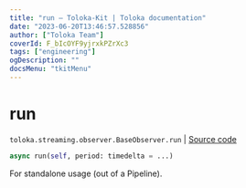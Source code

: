 ```yaml
---
title: "run — Toloka-Kit | Toloka documentation"
date: "2023-06-20T13:46:57.528856"
author: ["Toloka Team"]
coverId: F_bIcOYF9yjrxkPZrXc3
tags: ["engineering"]
ogDescription: ""
docsMenu: "tkitMenu"
---
```


# run

`toloka.streaming.observer.BaseObserver.run` | [Source code](https://github.com/Toloka/toloka-kit/blob/v1.2.0/src/streaming/observer.py#L58)

```python
async run(self, period: timedelta = ...)
```

For standalone usage (out of a Pipeline).